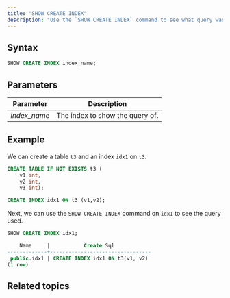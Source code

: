 ```yaml
---
title: "SHOW CREATE INDEX"
description: "Use the `SHOW CREATE INDEX` command to see what query was used to create the specified index."
---
```


## Syntax

```sql
SHOW CREATE INDEX index_name;
```

## Parameters

| Parameter     | Description                     |
| ------------- | ------------------------------- |
| _index\_name_ | The index to show the query of. |

## Example

We can create a table `t3` and an index `idx1` on `t3`.

```sql
CREATE TABLE IF NOT EXISTS t3 (
    v1 int,
    v2 int,
    v3 int);

CREATE INDEX idx1 ON t3 (v1,v2);
```

Next, we can use the `SHOW CREATE INDEX` command on `idx1` to see the query used.

```sql
SHOW CREATE INDEX idx1;
```

```sql
    Name     |           Create Sql
-------------+---------------------------------
 public.idx1 | CREATE INDEX idx1 ON t3(v1, v2)
(1 row)
```

## Related topics

<CardGroup>
  <Card
    title="CREATE INDEX"
    icon="database"
    iconType="solid"
    href="/docs/current/sql-create-index/"
    horizontal
  />
</CardGroup>
